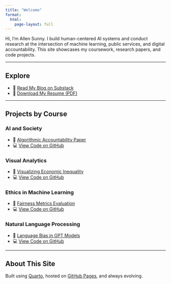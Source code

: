```yaml
---
title: "Welcome"
format:
  html:
    page-layout: full
---
```


Hi, I'm Allen Sunny. I build human-centered AI systems and conduct research at the intersection of machine learning, public services, and digital accountability. This site showcases my coursework, research papers, and code projects.

---

## Explore

- 📝 [Read My Blog on Substack](https://your-substack-name.substack.com)
- 📄 [Download My Resume (PDF)](resume.pdf)

---

## Projects by Course

### AI and Society
- 📄 [Algorithmic Accountability Paper](papers/ai-society-paper.pdf)
- 💻 [View Code on GitHub](https://github.com/yourusername/ai-society-project)

### Visual Analytics
- 📄 [Visualizing Economic Inequality](papers/visual-analytics-paper.pdf)
- 💻 [View Code on GitHub](https://github.com/yourusername/inequality-visualization)

### Ethics in Machine Learning
- 📄 [Fairness Metrics Evaluation](papers/ml-ethics-paper.pdf)
- 💻 [View Code on GitHub](https://github.com/yourusername/fairness-ml)

### Natural Language Processing
- 📄 [Language Bias in GPT Models](papers/nlp-bias-paper.pdf)
- 💻 [View Code on GitHub](https://github.com/yourusername/gpt-bias-project)

---

## About This Site

Built using [Quarto](https://quarto.org), hosted on [GitHub Pages](https://pages.github.com), and always evolving.

